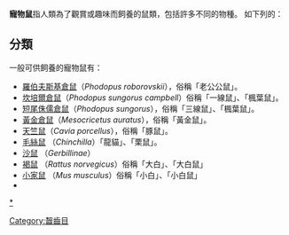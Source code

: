 {{original research|time=2019-01-31T01:17:04+00:00}}
{{unreferenced|time=2019-01-31T01:17:04+00:00}}
'''寵物鼠'''指人類為了觀賞或趣味而飼養的鼠類，包括許多不同的物種。
如下列的：

==分類==
一般可供飼養的寵物鼠有：
*[[羅伯夫斯基倉鼠|羅伯夫斯基倉鼠]]（''Phodopus roborovskii''），俗稱「老公公鼠」。
*[[坎培爾倉鼠|坎培爾倉鼠]]（''Phodopus sungorus campbell''）俗稱「一線鼠」、「楓葉鼠」。
*[[短尾侏儒倉鼠|短尾侏儒倉鼠]]（''Phodopus sungorus''），俗稱「三線鼠」、「楓葉鼠」。
*[[黃金倉鼠|黃金倉鼠]]（''Mesocricetus auratus''），俗稱「黃金鼠」。
*[[天竺鼠|天竺鼠]]（''Cavia porcellus''），俗稱「豚鼠」。
*[[毛絲鼠|毛絲鼠]] （''Chinchilla''）「龍貓」、「栗鼠」。
*[[沙鼠|沙鼠]] （''Gerbillinae''）
*[[褐鼠|褐鼠]] （''Rattus norvegicus''）俗稱「大白」、「大白鼠」
*[[小家鼠|小家鼠]] （''Mus musculus''）俗稱「小白」、「小白鼠」
*{{Tsl|en|Degu|智利八齒鼠|智利八齒鼠}}

{{Hamster}}

[[category:寵物鼠|*]]
[[Category:齧齒目|Category:齧齒目]]